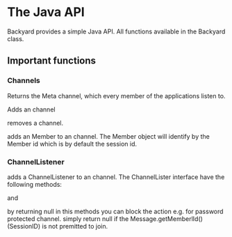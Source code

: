 = The Java API =
Backyard provides a simple Java API.
All functions available in the Backyard class.


== Important functions ==

===Channels===
{{Channel Backyard.getMetaChannel()}}
Returns the Meta channel, which every member of the applications listen to.

{{{Channel Backyard.addChannel(String)}}}
Adds an channel

{{{void removeChannel(String)}}}
removes a channel.

{{{Backyard.listentoChannel(String, Member)}}}
adds an Member to an channel.
The Member object will identify by the Member id which is by default the session id.



===ChannelListener===

{{{Backyard.addChannelListener(String, ChannelListener)}}}

adds a ChannelListener to an channel. The ChannelLister interface have the following methods:

{{{ Member newMember(Member member); }}} and {{{public String newMessage(String message);}}}

by returning null in this methods you can block the action e.g. for password protected channel. simply return null if the Message.getMemberlId()(SessionID) is not premitted to join. 
 




